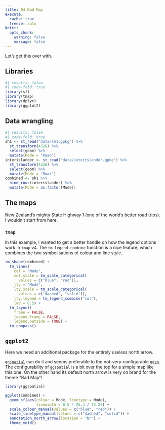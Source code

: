 ```yaml
---
title: 04 Bad Map
execute: 
  cache: true
  freeze: auto
knitr:
  opts_chunk: 
    warning: false
    message: false
---
```


Let's get this over with.

## Libraries
```r
#| results: false
#| code-fold: true
library(sf)
library(tmap)
library(dplyr)
library(ggplot2)
```

## Data wrangling
```r
#| results: false
#| code-fold: true
sh1 <- st_read("data/sh1.gpkg") %>%
  st_transform(4326) %>%
  select(geom) %>%
  mutate(Mode = "Road")
interislander <- st_read("data/interislander.gpkg") %>%
  st_transform(4326) %>%
  select(geom) %>%
  mutate(Mode = "Boat")
combined <- sh1 %>%
  bind_rows(interislander) %>%
  mutate(Mode = as.factor(Mode))
```

## The maps
New Zealand's mighty State Highway 1 (one of the world's better road trips). I wouldn't start from here. 

### `tmap`
In this example, I wanted to get a better handle on how the legend options work in `tmap` v4. The `tm_legend_combine` function is a nice feature, which combines the two symbolisations of colour and line style.

```r
tm_shape(combined) +
  tm_lines(
    col = "Mode",
    col.scale = tm_scale_categorical(
      values = c("blue", "red")),
    lty = "Mode",
    lty.scale = tm_scale_categorical(
      values = c("dashed", "solid")),
    lty.legend = tm_legend_combine("col"),
    lwd = 0.5) +
  tm_layout(
    frame = FALSE,
    legend.frame = FALSE,
    legend.outside = TRUE) +
  tm_compass()
```

## `ggplot2`
Here we need an additional package for the entirely useless north arrow.

[`ggspatial`](https://paleolimbot.github.io/ggspatial/) can do it and seems preferable to the not-very-configurable [`ggsn`](http://oswaldosantos.github.io/ggsn/). The configurability of `ggspatial` is a bit over the top for a simple map like this one. On the other hand its default north arrow is very on brand for the theme "Bad Map"!

```r
library(ggspatial)

ggplot(combined) +
  geom_sf(aes(colour = Mode, linetype = Mode), 
              linewidth = 0.5 * 25.4 / 72.27) +
  scale_colour_manual(values = c("blue", "red")) +
  scale_linetype_manual(values = c("dashed", "solid")) +
  annotation_north_arrow(location = "br") + 
  theme_void()
```